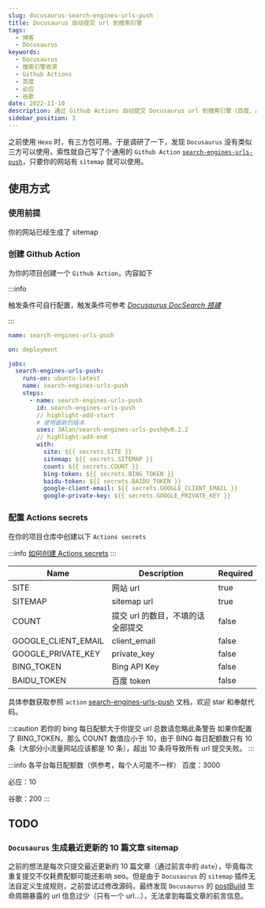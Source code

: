 ```yaml
---
slug: docusaurus-search-engines-urls-push
title: Docusaurus 自动提交 url 到搜索引擎
tags:
  - 博客
  - Docusaurus
keywords:
  - Docusaurus
  - 搜索引擎收录
  - Github Actions
  - 百度
  - 必应
  - 谷歌
date: 2022-11-10
description: 通过 Github Actions 自动提交 Docusaurus url 到搜索引擎（百度、必应、谷歌）
sidebar_position: 3
---
```


之前使用 `Hexo` 时，有三方包可用。于是调研了一下，发现 `Docusaurus` 没有类似三方可以使用，索性就自己写了个通用的 `Github Action` [`search-engines-urls-push`](https://github.com/marketplace/actions/search-engines-urls-push)，只要你的网站有 `sitemap` 就可以使用。

## 使用方式

### 使用前提

你的网站已经生成了 sitemap

### 创建 Github Action

为你的项目创建一个 `Github Action`，内容如下

:::info

触发条件可自行配置，触发条件可参考 [_Docusaurus DocSearch 搭建_](/posts/blog-guides/docusaurus-search#创建-github-actions)

:::

```yml
name: search-engines-urls-push

on: deployment

jobs:
  search-engines-urls-push:
    runs-on: ubuntu-latest
    name: search-engines-urls-push
    steps:
      - name: search-engines-urls-push
        id: search-engines-urls-push
        // highlight-add-start
        # 使用最新的版本
        uses: 3Alan/search-engines-urls-push@v0.2.2
        // highlight-add-end
        with:
          site: ${{ secrets.SITE }}
          sitemap: ${{ secrets.SITEMAP }}
          count: ${{ secrets.COUNT }}
          bing-token: ${{ secrets.BING_TOKEN }}
          baidu-token: ${{ secrets.BAIDU_TOKEN }}
          google-client-email: ${{ secrets.GOOGLE_CLIENT_EMAIL }}
          google-private-key: ${{ secrets.GOOGLE_PRIVATE_KEY }}
```

### 配置 Actions secrets

在你的项目仓库中创建以下 `Actions secrets`

:::info
[如何创建 Actions secrets](https://docs.github.com/en/actions/security-guides/encrypted-secrets#creating-encrypted-secrets-for-a-repository)
:::

| Name                | Description                       | Required |
| ------------------- | --------------------------------- | -------- |
| SITE                | 网站 url                          | true     |
| SITEMAP             | sitemap url                       | true     |
| COUNT               | 提交 url 的数目，不填的话全部提交 | false    |
| GOOGLE_CLIENT_EMAIL | client_email                      | false    |
| GOOGLE_PRIVATE_KEY  | private_key                       | false    |
| BING_TOKEN          | Bing API Key                      | false    |
| BAIDU_TOKEN         | 百度 token                        | false    |

具体参数获取参照 `action` [search-engines-urls-push](https://github.com/3Alan/search-engines-urls-push) 文档，欢迎 star 和奉献代码。

:::caution 若你的 bing 每日配额大于你提交 url 总数请忽略此条警告
如果你配置了 BING_TOKEN，那么 COUNT 数值应小于 10，由于 BING 每日配额数只有 10 条（大部分小流量网站应该都是 10 条），超出 10 条将导致所有 url 提交失败。
:::

:::info 各平台每日配额数（供参考，每个人可能不一样）
百度：3000

必应：10

谷歌：200
:::

## TODO

### `Docusaurus` 生成最近更新的 10 篇文章 sitemap

之前的想法是每次只提交最近更新的 10 篇文章（通过前言中的 `date`），毕竟每次重复提交不仅耗费配额可能还影响 seo。但是由于 `Docusaurus` 的 `sitemap` 插件无法自定义生成规则，之前尝试过修改源码，最终发现 `Docusaurus` 的 [postBuild](https://docusaurus.io/zh-CN/docs/api/plugin-methods/lifecycle-apis#postBuild) 生命周期暴露的 url 信息过少（只有一个 url...），无法拿到每篇文章的前言信息。
